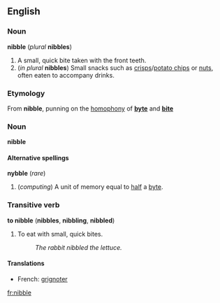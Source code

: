 ==English==
===Noun===
'''nibble''' (''plural'' '''nibbles''')

#A small, quick bite taken with the front teeth.
#(''in plural'' '''nibbles''') Small snacks such as [[crisp]]s/[[potato chip]]s or [[nuts]], often eaten to accompany drinks.

===Etymology===
From '''nibble''', punning on the [[homophony]] of '''[[byte]]''' and '''[[bite]]'''

===Noun===
'''nibble'''

====Alternative spellings====
'''nybble''' (''rare'')

#(''computing'') A unit of memory equal to [[half]] a [[byte]].

===Transitive verb===
'''to nibble''' ('''nibbles''', '''nibbling''', '''nibbled''')

#To eat with small, quick bites.
#:''The rabbit nibbled the lettuce.''

====Translations====
*French: [[grignoter]]

[[fr:nibble]]